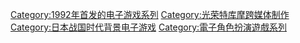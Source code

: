 {{cat main}}

{{DEFAULTSORT:Taikou Risshiden}}
[[Category:1992年首发的电子游戏系列|Category:1992年首发的电子游戏系列]]
[[Category:光荣特库摩跨媒体制作|Category:光荣特库摩跨媒体制作]]
[[Category:日本战国时代背景电子游戏|Category:日本战国时代背景电子游戏]]
[[Category:電子角色扮演遊戲系列|Category:電子角色扮演遊戲系列]]